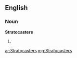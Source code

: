==English==

===Noun===
'''Stratocasters'''

# {{plural of|[[Stratocaster]]}}

[[ar:Stratocasters]]
[[mg:Stratocasters]]